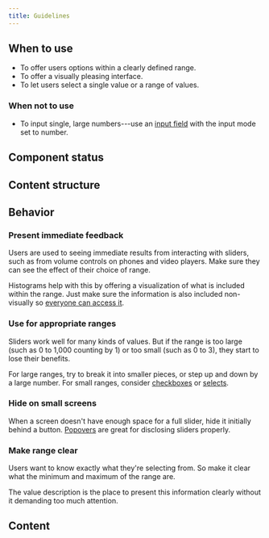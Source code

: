 ```yaml
---
title: Guidelines
---
```



<ReactExample exampleId="Slider-default" />

## When to use

- To offer users options within a clearly defined range.
- To offer a visually pleasing interface.
- To let users select a single value or a range of values.

### When not to use

- To input single, large numbers---use an [input field](/components/input/inputfield/)
  with the input mode set to number.

## Component status

<ComponentStatus component="Slider" />

## Content structure

<FigmaFile
  file="4QJZqvBvRrLu6t9mwObCkA"
  node="177%3A0"
  alt="Label: optionally provides an overview of what's being selected; value description: optionally clearly describes the range users can select from; histogram description: optionally describes what is contained in the selected range in the histogram; histogram: optionally shows what's included in the selection; min value: sets the lowest possible value; max value: sets the highest possible value; handlers: enable users to select their desired value and to improve accessibility it's best to add a label."
/>

## Behavior

### Present immediate feedback

Users are used to seeing immediate results from interacting with sliders,
such as from volume controls on phones and video players.
Make sure they can see the effect of their choice of range.

Histograms help with this by offering a visualization of what is included within the range.
Just make sure the information is also included non-visually
so [everyone can access it](/foundation/accessibility/).

### Use for appropriate ranges

Sliders work well for many kinds of values.
But if the range is too large (such as 0 to 1,000 counting by 1)
or too small (such as 0 to 3),
they start to lose their benefits.

For large ranges, try to break it into smaller pieces,
or step up and down by a large number.
For small ranges,
consider [checkboxes](/components/input/checkbox/) or [selects](/components/input/select/).

### Hide on small screens

When a screen doesn't have enough space for a full slider,
hide it initially behind a button.
[Popovers](/components/overlay/popover/) are great for disclosing sliders properly.

### Make range clear

Users want to know exactly what they're selecting from.
So make it clear what the minimum and maximum of the range are.

The value description is the place to present this information clearly
without it demanding too much attention.

<ReactExample exampleId="Slider-histogram" />

## Content

<InputLabelsSnippet />
